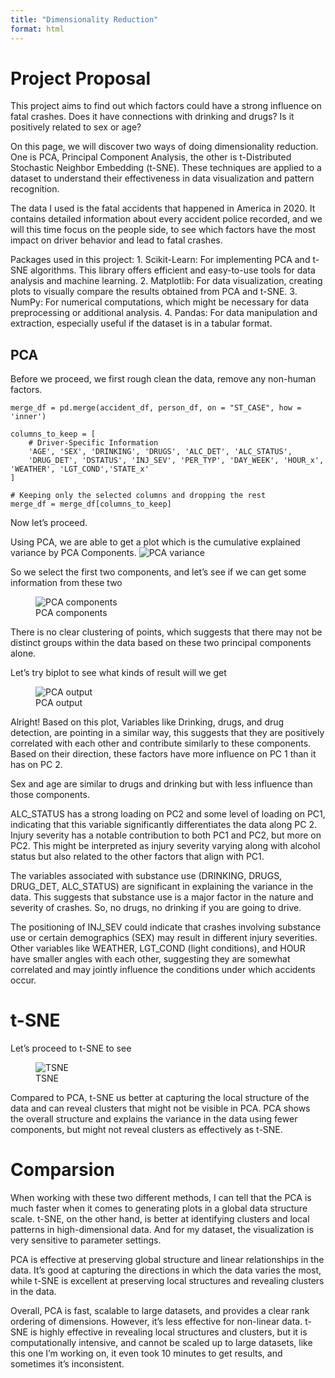 ```yaml
---
title: "Dimensionality Reduction"
format: html
---
```


# Project Proposal

This project aims to find out which factors could have a strong influence on fatal crashes. Does it have connections with drinking and drugs? Is it positively related to sex or age?

On this page, we will discover two ways of doing dimensionality reduction. One is PCA, Principal Component Analysis, the other is t-Distributed Stochastic Neighbor Embedding (t-SNE). These techniques are applied to a dataset to understand their effectiveness in data visualization and pattern recognition.

The data I used is the fatal accidents that happened in America in 2020. It contains detailed information about every accident police recorded, and we will this time focus on the people side, to see which factors have the most impact on driver behavior and lead to fatal crashes.

Packages used in this project:
1. Scikit-Learn: For implementing PCA and t-SNE algorithms. This library offers efficient and easy-to-use tools for data analysis and machine learning.
2. Matplotlib: For data visualization, creating plots to visually compare the results obtained from PCA and t-SNE.
3. NumPy: For numerical computations, which might be necessary for data preprocessing or additional analysis.
4. Pandas: For data manipulation and extraction, especially useful if the dataset is in a tabular format.


## PCA

Before we proceed, we first rough clean the data, remove any non-human factors.

```.python
merge_df = pd.merge(accident_df, person_df, on = "ST_CASE", how = 'inner')

columns_to_keep = [
    # Driver-Specific Information
    'AGE', 'SEX', 'DRINKING', 'DRUGS', 'ALC_DET', 'ALC_STATUS', 
    'DRUG_DET', 'DSTATUS', 'INJ_SEV', 'PER_TYP', 'DAY_WEEK', 'HOUR_x', 'WEATHER', 'LGT_COND','STATE_x'
]

# Keeping only the selected columns and dropping the rest
merge_df = merge_df[columns_to_keep]
```

Now let's proceed.

Using PCA, we are able to get a plot which is the cumulative explained variance by PCA Components.
![PCA variance](images/PCA%20pc%20counts.png)

So we select the first two components, and let's see if we can get some information from these two

![PCA components](images/PCA%202%20PC.png)

There is no clear clustering of points, which suggests that there may not be distinct groups within the data based on these two principal components alone.

Let's try biplot to see what kinds of result will we get

![PCA output](images/PCA%202PC%20output.png)

Alright! Based on this plot, Variables like Drinking, drugs, and drug detection, are pointing in a similar way, this suggests that they are positively correlated with each other and contribute similarly to these components. Based on their direction, these factors have more influence on PC 1 than it has on PC 2.

Sex and age are similar to drugs and drinking but with less influence than those components.

ALC_STATUS has a strong loading on PC2 and some level of loading on PC1, indicating that this variable significantly differentiates the data along PC 2. Injury severity has a notable contribution to both PC1 and PC2, but more on PC2. This might be interpreted as injury severity varying along with alcohol status but also related to the other factors that align with PC1.

The variables associated with substance use (DRINKING, DRUGS, DRUG_DET, ALC_STATUS) are significant in explaining the variance in the data. This suggests that substance use is a major factor in the nature and severity of crashes. So, no drugs, no drinking if you are going to drive.

The positioning of INJ_SEV could indicate that crashes involving substance use or certain demographics (SEX) may result in different injury severities. Other variables like WEATHER, LGT_COND (light conditions), and HOUR have smaller angles with each other, suggesting they are somewhat correlated and may jointly influence the conditions under which accidents occur.



# t-SNE

Let's proceed to t-SNE to see

![TSNE](images/TSNE%20plot.png)

Compared to PCA, t-SNE us better at capturing the local structure of the data and can reveal clusters that might not be visible in PCA. PCA shows the overall structure and explains the variance in the data using fewer components, but might not reveal clusters as effectively as t-SNE.


# Comparsion

When working with these two different methods, I can tell that the PCA is much faster when it comes to generating plots in a global data structure scale. t-SNE, on the other hand, is better at identifying clusters and local patterns in high-dimensional data. And for my dataset, the visualization is very sensitive to parameter settings.

PCA is effective at preserving global structure and linear relationships in the data. It's good at capturing the directions in which the data varies the most, while t-SNE is excellent at preserving local structures and revealing clusters in the data.

Overall, PCA is fast, scalable to large datasets, and provides a clear rank ordering of dimensions. However, it's less effective for non-linear data. t-SNE is highly effective in revealing local structures and clusters, but it is computationally intensive, and cannot be scaled up to large datasets, like this one I'm working on, it even took 10 minutes to get results, and sometimes it's inconsistent.
